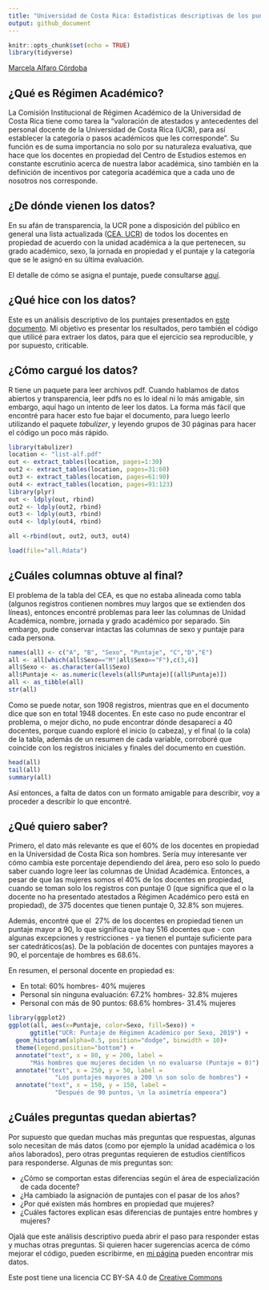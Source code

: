 ```yaml
---
title: "Universidad de Costa Rica: Estadísticas descriptivas de los puntajes de Régimen Académico de profesores en propiedad, 2019"
output: github_document
---
```


```r
knitr::opts_chunk$set(echo = TRUE)
library(tidyverse)
```

[Marcela Alfaro Córdoba](malfaro2.github.io)

## ¿Qué es Régimen Académico?

La Comisión Institucional de Régimen Académico de la Universidad de Costa Rica tiene como tarea la "valoración de atestados y antecedentes del personal docente de la Universidad de Costa Rica (UCR), para así establecer la categoría o pasos académicos que les corresponde". Su función es de suma importancia no solo por su naturaleza evaluativa, que hace que los docentes en propiedad del Centro de Estudios estemos en constante escrutinio acerca de nuestra labor académica, sino también en la definición de incentivos por categoría académica que a cada uno de nosotros nos corresponde. 

## ¿De dónde vienen los datos?

En su afán de transparencia, la UCR pone a disposición del público en general una lista actualizada ([CEA, UCR](http://www.cea.ucr.ac.cr/index.php/departamentos/regimen/listado-regimen)) de todos los docentes en propiedad de acuerdo con la unidad académica a la que pertenecen, su grado académico, sexo, la jornada en propiedad y el puntaje y la categoría que se le asignó en su última evaluación.  

El detalle de cómo se asigna el puntaje, puede consultarse [aquí](http://www.cea.ucr.ac.cr/media/regimen/resumen_asignacion_puntos.pdf).

## ¿Qué hice con los datos?

Este es un análisis descriptivo de los puntajes presentados en [este documento](http://www.cea.ucr.ac.cr/index.php/departamentos/regimen/listado-regimen). Mi objetivo es presentar los resultados, pero también el código que utilicé para extraer los datos, para que el ejercicio sea reproducible, y por supuesto, criticable. 

## ¿Cómo cargué los datos?

R tiene un paquete para leer archivos pdf. Cuando hablamos de datos abiertos y transparencia, leer pdfs no es lo ideal ni lo más amigable, sin embargo, aquí hago un intento de leer los datos. La forma más fácil que encontré para hacer esto fue bajar el documento, para luego leerlo utilizando el paquete *tabulizer*, y leyendo grupos de 30 páginas para hacer el código un poco más rápido.

```r
library(tabulizer)
location <- "list-alf.pdf"
out <- extract_tables(location, pages=1:30)
out2 <- extract_tables(location, pages=31:60)
out3 <- extract_tables(location, pages=61:90)
out4 <- extract_tables(location, pages=91:123)
library(plyr)
out <- ldply(out, rbind)
out2 <- ldply(out2, rbind)
out3 <- ldply(out3, rbind)
out4 <- ldply(out4, rbind)

all <-rbind(out, out2, out3, out4)
```

```r
load(file="all.Rdata")
```

## ¿Cuáles columnas obtuve al final?

El problema de la tabla del CEA, es que no estaba alineada como tabla (algunos registros contienen nombres muy largos que se extienden dos líneas), entonces encontré problemas para leer las columnas de Unidad Académica, nombre, jornada y grado académico por separado. Sin embargo, pude conservar intactas las columnas de sexo y puntaje para cada persona. 

```r
names(all) <- c("A", "B", "Sexo", "Puntaje", "C","D","E")
all <- all[which(all$Sexo=="M"|all$Sexo=="F"),c(3,4)]
all$Sexo <- as.character(all$Sexo)
all$Puntaje <- as.numeric(levels(all$Puntaje)[(all$Puntaje)])
all <- as_tibble(all)
str(all)
```

Como se puede notar, son 1908 registros, mientras que en el documento dice que son en total 1948 docentes. En este caso no pude encontrar el problema, o mejor dicho, no pude encontrar dónde desaparecí a 40 docentes, porque cuando exploré el inicio (o cabeza), y el final (o la cola) de la tabla, además de un resumen de cada variable, corroboré que coincide con los registros iniciales y finales del documento en cuestión. 

```r
head(all)
tail(all)
summary(all)
```

Así entonces, a falta de datos con un formato amigable para describir, voy a proceder a describir lo que encontré. 

## ¿Qué quiero saber?

Primero, el dato más relevante es que el $60 \%$ de los docentes en propiedad en la Universidad de Costa Rica son hombres. Sería muy interesante ver cómo cambia este porcentaje dependiendo del área, pero eso solo lo puedo saber cuando logre leer las columnas de Unidad Académica. Entonces, a pesar de que las mujeres somos el $40\%$ de los docentes en propiedad, cuando se toman solo los registros con puntaje 0 (que significa que el o la docente no ha presentado atestados a Régimen Académico pero está en propiedad), de 375 docentes que tienen puntaje 0, $32.8 \%$ son mujeres. 

Además, encontré que el $~27\%$ de los docentes en propiedad tienen un puntaje mayor a 90, lo que significa que hay 516 docentes que - con algunas excepciones y restricciones - ya tienen el puntaje suficiente para ser catedráticos(as). De la población de docentes con puntajes mayores a 90, el porcentaje de hombres es $68.6 \%$. 

En resumen, el personal docente en propiedad es: 

* En total: $60 \%$ hombres- $40 \%$ mujeres
* Personal sin ninguna evaluación: $67.2 \%$ hombres- $32.8 \%$ mujeres
* Personal con más de 90 puntos: $68.6 \%$ hombres- $31.4 \%$ mujeres

```r
library(ggplot2)
ggplot(all, aes(x=Puntaje, color=Sexo, fill=Sexo)) +
      ggtitle("UCR: Puntaje de Régimen Académico por Sexo, 2019") +
  geom_histogram(alpha=0.5, position="dodge", binwidth = 10)+
  theme(legend.position="bottom") +
  annotate("text", x = 80, y = 200, label = 
      "Más hombres que mujeres deciden \n no evaluarse (Puntaje = 0)") +
  annotate("text", x = 250, y = 50, label = 
             "Los puntajes mayores a 200 \n son solo de hombres") +
  annotate("text", x = 150, y = 150, label = 
             "Después de 90 puntos, \n la asimetría empeora")
```

## ¿Cuáles preguntas quedan abiertas?

Por supuesto que quedan muchas más preguntas que respuestas, algunas solo necesitan de más datos (como por ejemplo la unidad académica o los años laborados), pero otras preguntas requieren de estudios científicos para responderse. Algunas de mis preguntas son:

* ¿Cómo se comportan estas diferencias según el área de especialización de cada docente?
* ¿Ha cambiado la asignación de puntajes con el pasar de los años?
* ¿Por qué existen más hombres en propiedad que mujeres?
* ¿Cuáles factores explican esas diferencias de puntajes entre hombres y mujeres? 

Ojalá que este análisis descriptivo pueda abrir el paso para responder estas y muchas otras preguntas. Si quieren hacer sugerencias acerca de cómo mejorar el código, pueden escribirme, en [mi página](malfaro2.github.io) pueden encontrar mis datos.

Este post tiene una licencia CC BY-SA 4.0 de [Creative Commons](https://creativecommons.org/licenses/by-sa/4.0/)